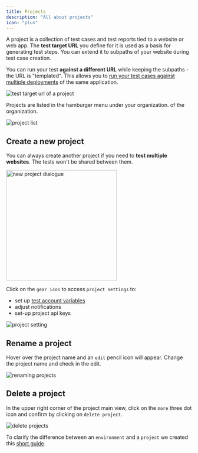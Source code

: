 ```yaml
---
title: Projects
description: "All about projects"
icon: "plus"
---
```


A project is a collection of test cases and test reports tied to a website or web app. The **test target URL** you define for it is used as a basis for generating test steps. You can extend it to subpaths of your website during test case creation.

You can run your test **against a different URL** while keeping the subpaths - the URL is "templated". This allows you to [run your test cases against multiple deployments](/get-started/execute-test-cases#1-trigger-a-test-run) of the same application.

<Frame caption="test target url of a project, 08/2024">
  <img
    src="/images/accounts/test-target.png"
    alt="test target url of a project"
  />
</Frame>

Projects are listed in the hamburger menu under your organization.
of the organization.

<Frame caption="project list, 08/2024">
  <img src="/images/accounts/project-list.png" alt="project list" />
</Frame>

## Create a new project

You can always create another project if you need to **test multiple websites**. The tests won't be shared between them.

<Frame caption="new project dialogue, 08/2024">
  <img
    src="/images/accounts/new-project.png"
    alt="new project dialogue"
    width="300"
  />
</Frame>

Click on the `gear icon` to access `project settings` to:

- set up [test account variables](/variables)
- adjust notifications
- set-up project api keys

<Frame caption="project settings, 08/2024">
  <img src="/images/accounts/project-settings.png" alt="project setting" />
</Frame>

## Rename a project

Hover over the project name and an `edit` pencil icon will appear. Change the project name and check in the edit.

<Frame caption="change project name, 08/2024">
  <img src="/images/accounts/project-rename.gif" alt="renaming projects" />
</Frame>

## Delete a project

In the upper right corner of the project main view, click on the `more` three dot icon and confirm by clicking on `delete project`.

<Frame caption="delete project, 08/2024">
  <img
    src="/images/accounts/delete-project.png"
    alt="delete projects"
    width={500}
  />
</Frame>

To clarify the difference between an `environment` and a `project` we created this [short guide](/guides/project-environments).
